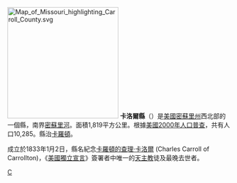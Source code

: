 {{Otheruses|卡洛爾縣|subject=美國密蘇里州的一個縣|other=同名的縣}}
[[File:Map_of_Missouri_highlighting_Carroll_County.svg|250px]]
'''卡洛爾縣'''（{{lang-en|Carroll County}}）是[[美國|美國]][[密蘇里州|密蘇里州]]西北部的一個縣，南界[[密蘇里河|密蘇里河]]。面積1,819平方公里。根據[[美國2000年人口普查|美國2000年人口普查]]，共有人口10,285。縣治[[卡羅頓_(密蘇里州)|卡羅頓]]。

成立於1833年1月2日，縣名紀念[[卡羅頓的查理·卡洛爾|卡羅頓的查理·卡洛爾]] (Charles Carroll of Carrollton)，《[[美國獨立宣言|美國獨立宣言]]》簽署者中唯一的[[天主教|天主教]]徒及最晚去世者。

[[Category:密苏里州行政区划|C]]


{{Missouri-stub}}